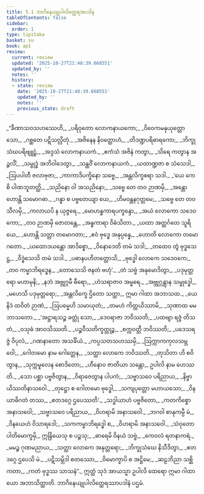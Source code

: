 ```yaml
---
title: 5.1 ဘာဂိနေယျုပါလိတ္ထေရအပဒါန
tableOfContents: false
sidebar:
  order: 1
type: tipitaka
basket: su
book: ap1
review:
  current: review
  updated: '2025-10-27T21:48:39.668551'
  updated_by: ''
  notes: ''
  history:
  - state: review
    date: '2025-10-27T21:48:39.668551'
    updated_by: ''
    notes: ''
    previous_state: draft
---
```



<ReviewStatus review={frontmatter.review} showDetails={true} />

<HypothesisAnnotation frontmatter={frontmatter} />

<DynamicBreadcrumb />

<Division number="1" book="ap1" e="ch" v="20" p="102">

<Paragraph number="1209" type="verses" book="ap1">
_“ခီဏာသဝသဟဿေဟိ,_  
_ပရိဝုတော လောကနာယကော;_  
_ဝိဝေကမနုယုတ္တော သော,_  
_ဂစ္ဆတေ ပဋိသလ္လိတုံ._  

</Paragraph>

</Division>
<Division number="2" book="ap1" e="ch" v="20" p="102">

<Paragraph number="1210" type="verses" book="ap1">
_အဇိနေန နိဝတ္ထောဟံ,_  
_တိဒဏ္ဍပရိဓာရကော;_  
_ဘိက္ခုသံဃပရိဗျူဠှံ,_  
_အဒ္ဒသံ လောကနာယကံ._  

</Paragraph>

</Division>
<Division number="3" book="ap1" e="ch" v="20" p="102">

<Paragraph number="1211" type="verses" book="ap1">
_ဧကံသံ အဇိနံ ကတွာ,_  
_သိရေ ကတွာန အဉ္ဇလိံ;_  
_သမ္ဗုဒ္ဓံ အဘိဝါဒေတွာ,_  
_သန္ထဝိံ လောကနာယကံ._  

</Paragraph>

</Division>
<Division number="4" book="ap1" e="ch" v="20" p="102">

<Paragraph number="1212" type="verses" book="ap1">
_ယထာဏ္ဍဇာ စ သံသေဒါ,_  
_ဩပပါတီ ဇလာဗုဇာ;_  
_ကာကာဒိပက္ခိနော သဗ္ဗေ,_  
_အန္တလိက္ခစရာ သဒါ._  

</Paragraph>

</Division>
<Division number="5" book="ap1" e="ch" v="20" p="102">

<Paragraph number="1213" type="verses" book="ap1">
_‘ယေ ကေစိ ပါဏဘူတတ္ထိ,_  
_သညိနော ဝါ အသညိနော;_  
_သဗ္ဗေ တေ တဝ ဉာဏမှိ,_  
_အန္တော ဟောန္တိ သမောဂဓာ._  

</Paragraph>

</Division>
<Division number="6" book="ap1" e="ch" v="20" p="102">

<Paragraph number="1214" type="verses" book="ap1">
_ဂန္ဓာ စ ပဗ္ဗတေယျာ ယေ,_  
_ဟိမဝန္တနဂုတ္တမေ;_  
_သဗ္ဗေ တေ တဝ သီလမှိ,_  
_ကလာယပိ န ယုဇ္ဇရေ._  

</Paragraph>

</Division>
<Division number="7" book="ap1" e="ch" v="20" p="102">

<Paragraph number="1215" type="verses" book="ap1">
_မောဟန္ဓကာရပက္ခန္ဒော,_  
_အယံ လောကော သဒေဝကော;_  
_တဝ ဉာဏမှိ ဇောတန္တေ,_  
_အန္ဓကာရာ ဝိဓံသိတာ._  

</Paragraph>

</Division>
<Division number="8" book="ap1" e="ch" v="20" p="102">

<Paragraph number="1216" type="verses" book="ap1">
_ယထာ အတ္ထင်္ဂတေ သူရိယေ,_  
_ဟောန္တိ သတ္တာ တမောဂတာ;_  
_ဧဝံ ဗုဒ္ဓေ အနုပ္ပန္နေ,_  
_ဟောတိ လောကော တမောဂတော._  

</Paragraph>

</Division>
<Division number="9" book="ap1" e="ch" v="20" p="102">

<Paragraph number="1217" type="verses" book="ap1">
_ယထောဒယန္တော အာဒိစ္စော,_  
_ဝိနောဒေတိ တမံ သဒါ;_  
_တထေဝ တွံ ဗုဒ္ဓသေဋ္ဌ,_  
_ဝိဒ္ဓံသေသိ တမံ သဒါ._  

</Paragraph>

</Division>
<Division number="10" book="ap1" e="ch" v="20" p="102">

<Paragraph number="1218" type="verses" book="ap1">
_ပဓာနပဟိတတ္တောသိ,_  
_ဗုဒ္ဓေါ လောကေ သဒေဝကေ;_  
_တဝ ကမ္မာဘိရဒ္ဓေန,_  
_တောသေသိ ဇနတံ ဗဟုံ’._  

</Paragraph>

</Division>
<Division number="11" book="ap1" e="ch" v="20" p="102">

<Paragraph number="1219" type="verses" book="ap1">
_တံ သဗ္ဗံ အနုမောဒိတွာ,_  
_ပဒုမုတ္တရော မဟာမုနိ;_  
_နဘံ အဗ္ဘုဂ္ဂမီ ဓီရော,_  
_ဟံသရာဇာဝ အမ္ဗရေ._  

</Paragraph>

</Division>
<Division number="12" book="ap1" e="ch" v="20" p="102">

<Paragraph number="1220" type="verses" book="ap1">
_အဗ္ဘုဂ္ဂန္တွာန သမ္ဗုဒ္ဓေါ,_  
_မဟေသိ ပဒုမုတ္တရော;_  
_အန္တလိက္ခေ ဌိတော သတ္ထာ,_  
ဣမာ ဂါထာ အဘာသထ._  

</Paragraph>

</Division>
<Division number="13" book="ap1" e="ch" v="20" p="103">

<Paragraph number="1221" type="verses" book="ap1">
_ယေနိဒံ ထဝိတံ ဉာဏံ,_  
_ဩပမ္မေဟိ သမာယုတံ;_  
_တမဟံ ကိတ္တယိဿာမိ,_  
_သုဏာထ မမ ဘာသတော._  

</Paragraph>

</Division>
<Division number="14" book="ap1" e="ch" v="20" p="103">

<Paragraph number="1222" type="verses" book="ap1">
_‘အဋ္ဌာရသဉ္စ ခတ္တုံ သော,_  
_ဒေဝရာဇာ ဘဝိဿတိ;_  
_ပထဗျာ ရဇ္ဇံ တိသတံ,_  
_ဝသုဓံ အာဝသိဿတိ._  

</Paragraph>

</Division>
<Division number="15" book="ap1" e="ch" v="20" p="103">

<Paragraph number="1223" type="verses" book="ap1">
_ပဉ္စဝီသတိက္ခတ္တုဉ္စ,_  
_စက္ကဝတ္တီ ဘဝိဿတိ;_  
_ပဒေသရဇ္ဇံ ဝိပုလံ,_  
_ဂဏနာတော အသင်္ခိယံ._  

</Paragraph>

</Division>
<Division number="16" book="ap1" e="ch" v="20" p="103">

<Paragraph number="1224" type="verses" book="ap1">
_ကပ္ပသတသဟဿမှိ,_  
_ဩက္ကာကကုလသမ္ဘဝေါ;_  
_ဂေါတမော နာမ ဂေါတ္တေန,_  
_သတ္ထာ လောကေ ဘဝိဿတိ._  

</Paragraph>

</Division>
<Division number="17" book="ap1" e="ch" v="20" p="103">

<Paragraph number="1225" type="verses" book="ap1">
_တုသိတာ ဟိ စဝိတွာန,_  
_သုက္ကမူလေန စောဒိတော;_  
_ဟီနောဝ ဇာတိယာ သန္တော,_  
ဥပါလိ နာမ ဟေဿတိ._  

</Paragraph>

</Division>
<Division number="18" book="ap1" e="ch" v="20" p="103">

<Paragraph number="1226" type="verses" book="ap1">
_သော ပစ္ဆာ ပဗ္ဗဇိတွာန,_  
_ဝိရာဇေတွာန ပါပကံ;_  
_သဗ္ဗာသဝေ ပရိညာယ,_  
_နိဗ္ဗာယိဿတိနာသဝေါ._  

</Paragraph>

</Division>
<Division number="19" book="ap1" e="ch" v="20" p="103">

<Paragraph number="1227" type="verses" book="ap1">
_တုဋ္ဌော စ ဂေါတမော ဗုဒ္ဓေါ,_  
_သကျပုတ္တော မဟာယသော;_  
_ဝိနယာဓိဂတံ တဿ,_  
_ဧတဒဂ္ဂေ ဌပေဿတိ’._  

</Paragraph>

</Division>
<Division number="20" book="ap1" e="ch" v="20" p="103">

<Paragraph number="1228" type="verses" book="ap1">
_သဒ္ဓါယာဟံ ပဗ္ဗဇိတော,_  
_ကတကိစ္စော အနာသဝေါ;_  
_သဗ္ဗာသဝေ ပရိညာယ,_  
_ဝိဟရာမိ အနာသဝေါ._  

</Paragraph>

</Division>
<Division number="21" book="ap1" e="ch" v="20" p="103">

<Paragraph number="1229" type="verses" book="ap1">
_ဘဂဝါ စာနုကမ္ပီ မံ,_  
_ဝိနယေဟံ ဝိသာရဒေါ;_  
_သကကမ္မာဘိရဒ္ဓေါ စ,_  
_ဝိဟရာမိ အနာသဝေါ._  

</Paragraph>

</Division>
<Division number="22" book="ap1" e="ch" v="20" p="103">

<Paragraph number="1230" type="verses" book="ap1">
_သံဝုတော ပါတိမောက္ခမှိ,_  
ဣန္ဒြိယေသု စ ပဉ္စသု;_  
_ဓာရေမိ ဝိနယံ သဗ္ဗံ,_  
_ကေဝလံ ရတနာကရံ._  

</Paragraph>

</Division>
<Division number="23" book="ap1" e="ch" v="20" p="103">

<Paragraph number="1231" type="verses" book="ap1">
_မမဉ္စ ဂုဏမညာယ,_  
_သတ္ထာ လောကေ အနုတ္တရော;_  
_ဘိက္ခုသံဃေ နိသီဒိတွာ,_  
_ဧတဒဂ္ဂေ ဌပေသိ မံ._  

</Paragraph>

</Division>
<Division number="24" book="ap1" e="ch" v="20" p="103">

<Paragraph number="1232" type="verses" book="ap1">
_ပဋိသမ္ဘိဒါ စတဿော,_  
_ဝိမောက္ခာပိ စ အဋ္ဌိမေ;_  
_ဆဠဘိညာ သစ္ဆိကတာ,_  
_ကတံ ဗုဒ္ဓဿ သာသနံ”._  

</Paragraph>

<Paragraph number="1233" book="ap1">
ဣတ္ထံ သုဒံ အာယသ္မာ ဥပါလိ ထေရော ဣမာ ဂါထာယော အဘာသိတ္ထာတိ.

</Paragraph>
</Division>

<Paragraph number="1234" type="center" book="ap1">
ဘာဂိနေယျုပါလိတ္ထေရဿာပဒါနံ ပဌမံ.
</Paragraph>